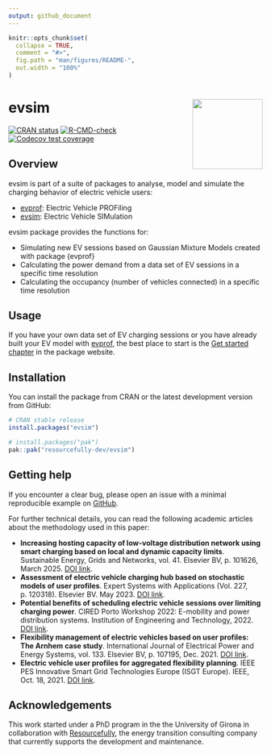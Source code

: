 ```yaml
---
output: github_document
---
```


<!-- README.md is generated from README.Rmd. Please edit that file -->

```r
knitr::opts_chunk$set(
  collapse = TRUE,
  comment = "#>",
  fig.path = "man/figures/README-",
  out.width = "100%"
)
```

# evsim <a href='https://resourcefully-dev.github.io/evsim/'><img src='man/figures/logo.png' align="right" height="139" /></a>

<!-- badges: start -->
[![CRAN status](https://www.r-pkg.org/badges/version/evsim)](https://cran.r-project.org/package=evsim)
[![R-CMD-check](https://github.com/resourcefully-dev/evsim/actions/workflows/R-CMD-check.yaml/badge.svg)](https://github.com/resourcefully-dev/evsim/actions/workflows/R-CMD-check.yaml)
[![Codecov test coverage](https://codecov.io/gh/resourcefully-dev/evsim/branch/main/graph/badge.svg)](https://app.codecov.io/gh/resourcefully-dev/evsim?branch=main)
<!-- badges: end -->

## Overview

evsim is part of a suite of packages to analyse, model and simulate the charging behavior of electric vehicle users:

* [evprof](https://resourcefully-dev.github.io/evprof/): Electric Vehicle PROFiling
* [evsim](https://resourcefully-dev.github.io/evsim/): Electric Vehicle SIMulation

evsim package provides the functions for:

* Simulating new EV sessions based on Gaussian Mixture Models created with package {evprof}
* Calculating the power demand from a data set of EV sessions in a specific time resolution
* Calculating the occupancy (number of vehicles connected) in a specific time resolution


## Usage

If you have your own data set of EV charging sessions or you have already built your EV model with [evprof](https://resourcefully-dev.github.io/evprof/), the best place to start is the [Get started chapter](https://resourcefully-dev.github.io/evsim/articles/evsim.html) in the package website.


## Installation

You can install the package from CRAN or the latest development version from GitHub:

```r
# CRAN stable release
install.packages("evsim")

# install.packages("pak")
pak::pak("resourcefully-dev/evsim")
```


## Getting help

If you encounter a clear bug, please open an issue with a minimal reproducible example on [GitHub](https://github.com/resourcefully-dev/evsim/issues).

For further technical details, you can read the following academic articles about the methodology used in this paper:

* **Increasing hosting capacity of low-voltage distribution network using smart charging based on local and dynamic capacity limits**. Sustainable Energy, Grids and Networks, vol. 41. Elsevier BV, p. 101626, March 2025. [DOI link](https://doi.org/10.1016/j.segan.2025.101626).
* **Assessment of electric vehicle charging hub based on stochastic models of user profiles**. Expert Systems with Applications (Vol. 227, p. 120318). Elsevier BV. May 2023. [DOI link](https://doi.org/10.1016/j.eswa.2023.120318).
* **Potential benefits of scheduling electric vehicle sessions over limiting charging power**. CIRED Porto Workshop 2022: E-mobility and power distribution systems. Institution of Engineering and Technology, 2022. [DOI link](https://ieeexplore.ieee.org/abstract/document/9841653).
* **Flexibility management of electric vehicles based on user profiles: The Arnhem case study**. International Journal of Electrical Power and Energy Systems, vol. 133. Elsevier BV, p. 107195, Dec. 2021. [DOI link](https://doi.org/10.1016/j.ijepes.2021.107195).
* **Electric vehicle user profiles for aggregated flexibility planning**. IEEE PES Innovative Smart Grid Technologies Europe (ISGT Europe). IEEE, Oct. 18, 2021. [DOI link](https://doi.org/10.1109/isgteurope52324.2021.9639931).


## Acknowledgements

This work started under a PhD program in the the University of Girona in collaboration with [Resourcefully](https://resourcefully.nl/), the energy transition consulting company that currently supports the development and maintenance.
